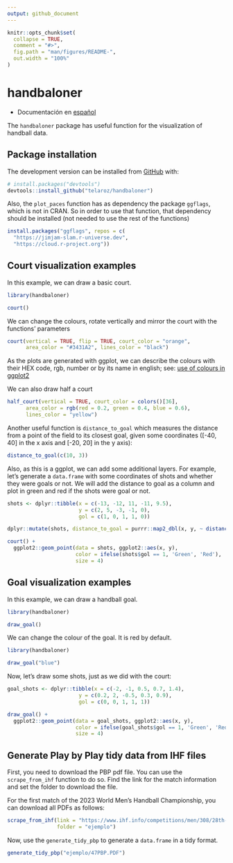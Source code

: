 ```yaml
---
output: github_document
---
```


<!-- README.md is generated from README.Rmd. Please edit that file -->

```r
knitr::opts_chunk$set(
  collapse = TRUE,
  comment = "#>",
  fig.path = "man/figures/README-",
  out.width = "100%"
)
```

# handbaloner
- Documentación en [español](README.es.md)
<!-- badges: start -->
<!-- badges: end -->

The `handbaloner` package has useful function for the visualization of handball
data. 

## Package installation

The development version can be installed from [GitHub](https://github.com/)
with:

``` r
# install.packages("devtools")
devtools::install_github("telaroz/handbaloner")
```

Also, the `plot_paces` function has as dependency the package `ggflags`, which
is not in CRAN. So in order to use that function, that dependency should be 
installed (not needed to use the rest of the functions)

``` r
install.packages("ggflags", repos = c(
  "https://jimjam-slam.r-universe.dev",
  "https://cloud.r-project.org"))
```

## Court visualization examples

In this example, we can draw a basic court.

```r
library(handbaloner)

court()
```

We can change the colours, rotate vertically and mirror the court with the 
functions' parameters

```r
court(vertical = TRUE, flip = TRUE, court_color = "orange", 
      area_color = "#3431A2", lines_color = "black")
```

As the plots are generated with ggplot, we can describe the colours with their
HEX code, rgb, number or by its name in english; see: [use of colours in ggplot2](https://r-graph-gallery.com/ggplot2-color.html)

We can also draw half a court

```r
half_court(vertical = TRUE, court_color = colors()[36], 
      area_color = rgb(red = 0.2, green = 0.4, blue = 0.6), 
      lines_color = "yellow")
```

Another useful function is `distance_to_goal` which measures the distance from a
point of the field to its closest goal, given some coordinates ([-40, 40] in the
x axis and [-20, 20] in the y axis): 

```r
distance_to_goal(c(10, 3))
```

Also, as this is a ggplot, we can add some additional layers. For example, let's
generate a `data.frame` with some coordinates of shots and whether they were
goals or not. We will add the distance to goal as a column and plot in green and
red if the shots were goal or not. 


```r
shots <- dplyr::tibble(x = c(-13, -12, 11, -11, 9.5),
                       y = c(2, 5, -3, -1, 0),
                       gol = c(1, 0, 1, 1, 0))

dplyr::mutate(shots, distance_to_goal = purrr::map2_dbl(x, y, ~ distance_to_goal(c(.x, .y))))

```

```r
court() +
  ggplot2::geom_point(data = shots, ggplot2::aes(x, y),
                      color = ifelse(shots$gol == 1, 'Green', 'Red'),
                      size = 4)
```

## Goal visualization examples

In this example, we can draw a handball goal.

```r
library(handbaloner)

draw_goal()
```

We can change the colour of the goal. It is red by default.

```r
library(handbaloner)

draw_goal("blue")
```

Now, let's draw some shots, just as we did with the court:

```r
goal_shots <- dplyr::tibble(x = c(-2, -1, 0.5, 0.7, 1.4),
                       y = c(0.2, 2, -0.5, 0.3, 0.9),
                       gol = c(0, 0, 1, 1, 1))

draw_goal() +
  ggplot2::geom_point(data = goal_shots, ggplot2::aes(x, y),
                      color = ifelse(goal_shots$gol == 1, 'Green', 'Red'),
                      size = 4)

```

## Generate Play by Play tidy data from IHF files

First, you need  to download the PBP pdf file. You can use the `scrape_from_ihf`
function to do so. Find the link for the match information and set the folder to
download the file. 

For the first match of the 2023 World Men's Handball Championship, you can 
download all PDFs as follows:

```r

scrape_from_ihf(link = "https://www.ihf.info/competitions/men/308/28th-ihf-men039s-world-championship-2023-polandsweden/101253/match-center/118963",
                folder = "ejemplo")
```

Now, use the `generate_tidy_pbp` to generate a `data.frame` in a tidy format. 

```r
generate_tidy_pbp("ejemplo/47PBP.PDF")
```


